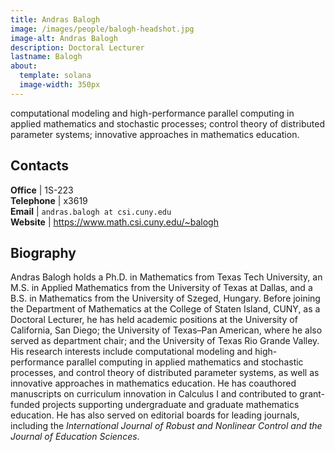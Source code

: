 ```yaml
---
title: Andras Balogh
image: /images/people/balogh-headshot.jpg
image-alt: Andras Balogh
description: Doctoral Lecturer
lastname: Balogh
about:
  template: solana
  image-width: 350px
---
```



computational modeling and high-performance parallel computing in applied mathematics and stochastic processes; control theory of distributed parameter systems; innovative approaches in mathematics education.

## Contacts

<i class="bi bi-door-open"></i> **Office** | 1S-223 <br/>
<i class="bi bi-telephone"></i> **Telephone** | x3619 <br/>
<i class="bi bi-mailbox"></i> **Email** | `andras.balogh at csi.cuny.edu` <br/>
<i class="bi bi-x-diamond"></i> **Website**  | [https://www.math.csi.cuny.edu/~balogh](https://www.math.csi.cuny.edu/~balogh) <br/>

## Biography
Andras Balogh holds a Ph.D. in Mathematics from Texas Tech University, an M.S. in Applied Mathematics from the University of Texas at Dallas, and a B.S. in Mathematics from the University of Szeged, Hungary. Before joining the Department of Mathematics at the College of Staten Island, CUNY, as a Doctoral Lecturer,  he has held academic positions at the University of California, San Diego; the University of Texas–Pan American, where he also served as department chair; and the University of Texas Rio Grande Valley. 
His research interests include computational modeling and high-performance parallel computing in applied mathematics and stochastic processes, and control theory of distributed parameter systems, as well as innovative approaches in mathematics education. He has coauthored manuscripts on curriculum innovation in Calculus I and contributed to grant-funded projects supporting undergraduate and graduate mathematics education. He has also served on editorial boards for leading journals, including the *International Journal of Robust and Nonlinear Control and the Journal of Education Sciences*.

